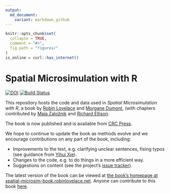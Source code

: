 ```yaml
---
output:
  md_document:
    variant: markdown_github
---
```


<!-- README.md is generated from README.Rmd. Please edit that file - rmarkdown::render('README.Rmd', output_format = 'md_document', output_file = 'README.md') -->

```r
knitr::opts_chunk$set(
  collapse = TRUE,
  comment = "#>",
  fig.path = "figures/"
)
is_online = curl::has_internet()
```

# Spatial Microsimulation with R

[![DOI](https://zenodo.org/badge/20914/Robinlovelace/spatial-microsim-book.svg)](https://zenodo.org/badge/latestdoi/20914/Robinlovelace/spatial-microsim-book) [![Build Status](https://travis-ci.org/Robinlovelace/spatial-microsim-book.svg?branch=master)](https://travis-ci.org/Robinlovelace/spatial-microsim-book)

This repository hosts the code and data used in *Spatial Microsimulation with R*, a book by [Robin Lovelace](http://robinlovelace.net/) and [Morgane Dumont](https://directory.unamur.be/staff/modumont), (with chapters contributed by [Maja Založnik](https://www.oxfordmartin.ox.ac.uk/people/565) and [Richard Ellison](http://sydney.edu.au/business/staff/richard.ellison).

The book is now published and is available from [CRC Press](https://www.crcpress.com/Spatial-Microsimulation-with-R/Lovelace-Dumont/p/book/9781498711548).

We hope to continue to update the book as methods evolve and we encourage contributions on any part of the book, including:

- Improvements to the text, e.g. clarifying unclear sentences, fixing typos (see guidance from [Yihui Xie](https://yihui.name/en/2013/06/fix-typo-in-documentation/)).
- Changes to the code, e.g. to do things in a more efficient way.
- Suggestions on content (see the project's [issue tracker](https://github.com/Robinlovelace/spatial-microsim-book/issues)).

The latest version of the book can be viewed at
[the book's homepage at spatial-microsim-book.robinlovelace.net](http://spatial-microsim-book.robinlovelace.net/).
Anyone can contribute to this book [here](https://github.com/Robinlovelace/spatial-microsim-book).

